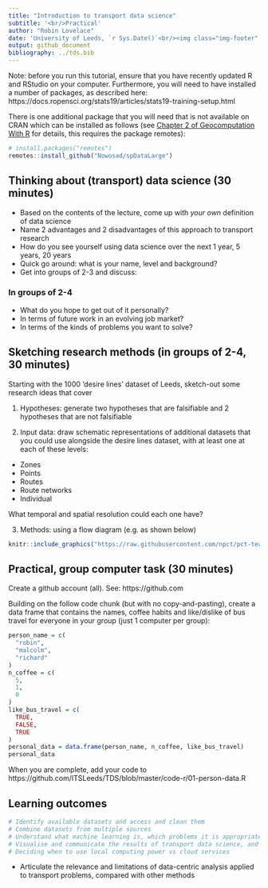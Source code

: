 ```yaml
---
title: "Introduction to transport data science"
subtitle: '<br/>Practical'
author: "Robin Lovelace"
date: 'University of Leeds, `r Sys.Date()`<br/><img class="img-footer" alt="" src="http://www.stephanehess.me.uk/images/picture3.png">'
output: github_document
bibliography: ../tds.bib
---
```


Note: before you run this tutorial, ensure that you have recently updated R and RStudio on your computer.
Furthermore, you will need to have installed a number of packages, as described here: https://docs.ropensci.org/stats19/articles/stats19-training-setup.html

There is one additional package that you will need that is not available on CRAN which can be installed as follows (see [Chapter 2 of Geocomputation With R](https://geocompr.robinlovelace.net/spatial-class.html) for details, this requires the package remotes):

```r
# install.packages("remotes")
remotes::install_github("Nowosad/spDataLarge")
```

## Thinking about (transport) data science (30 minutes)

- Based on the contents of the lecture, come up with *your own* definition of data science
- Name 2 advantages and 2 disadvantages of this approach to transport research
- How do you see yourself using data science over the next 1 year, 5 years, 20 years
- Quick go around: what is your name, level and background?
- Get into groups of 2-3 and discuss:

### In groups of 2-4

- What do you hope to get out of it personally?
- In terms of future work in an evolving job market?
- In terms of the kinds of problems you want to solve?

## Sketching research methods (in groups of 2-4, 30 minutes)

Starting with the 1000 'desire lines' dataset of Leeds, sketch-out some research ideas that cover

1) Hypotheses: generate two hypotheses that are falsifiable and 2 hypotheses that are not falsifiable

2) Input data: draw schematic representations of additional datasets that you could use alongside the desire lines dataset, with at least one at each of these levels:

- Zones
- Points
- Routes
- Route networks
- Individual

What temporal and spatial resolution could each one have?

3) Methods: using a flow diagram (e.g. as shown below)

```r
knitr::include_graphics("https://raw.githubusercontent.com/npct/pct-team/master/flow-model/flow-diag2.png")
```

## Practical, group computer task (30 minutes)

Create a github account (all). See: https://github.com

Building on the follow code chunk (but with no copy-and-pasting), create a data frame that contains the names, coffee habits and like/dislike of bus travel for everyone in your group (just 1 computer per group):


```r
person_name = c(
  "robin",
  "malcolm",
  "richard"
)
n_coffee = c(
  5,
  1,
  0
)
like_bus_travel = c(
  TRUE,
  FALSE,
  TRUE
)
personal_data = data.frame(person_name, n_coffee, like_bus_travel)
personal_data
```

When you are complete, add your code to https://github.com/ITSLeeds/TDS/blob/master/code-r/01-person-data.R

## Learning outcomes

```r
# Identify available datasets and access and clean them
# Combine datasets from multiple sources
# Understand what machine learning is, which problems it is appropriate for compared with traditional statistical approaches, and how to implement machine learning techniques
# Visualise and communicate the results of transport data science, and know about setting-up interactive web applications
# Deciding when to use local computing power vs cloud services
```

- Articulate the relevance and limitations of data-centric analysis applied to transport problems, compared with other methods
